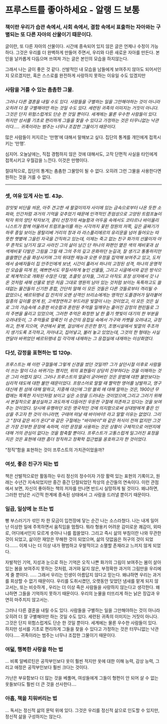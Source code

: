 # 프루스트를 좋아하세요 - 알랭 드 보통

### 책이란 우리가 습관 속에서, 사회 속에서, 결함 속에서 표출하는 자아와는 구별되는 또 다른 자아의 산물이기 때문이다.

글이란, 또 다른 자아의 산물이다. 시간에 종속되어 있지 않은 글은 언제나 수정이 가능하다. 그것은 우리를 더 완벽하게 만들어 주면서, 우리와 다른 새로운 자아를 만든다. 본인을 날카롭게 다듬으며 쓰여져 가는 글은 본인의 모습을 하지않는다.

그래서 나는 글이 좋은 것 같다. 산발적인 내 모습을 남들에게 보여주지 않아도 되어서인지 모르겠지만, 혹은 스스로를 완전하게 사랑하지 못하는 이유일 수도 있겠지만

### 사람을 거를 수 있는 촘촘한 그물.

_그러나 다른 결혼을 내릴 수도 있다. 사람들을 구별하는 일을 그만해야하는 것이 아니라 오히려 더 잘 구별해야만 하는 것일 수도 있다. 세련된 귀족의 이미지는 거짓이 아니다. 그것은 단지 위험스럽게도 단순 한 것일 뿐이다. 세계에는 물론 우수한 사람들이 있다. 하지만 성서를 기초로 편리하게 그들을 찾을 수 있다고 가정하는 것은 터무니없는 낙관이다….. 귀족이라는 범주는 너무나 조잡한 그물이기 때문이다._

많은 사람들이 저지르는 ‘만행’에 대해서 말해보고 싶다. 집단의 통계를 개인에게 접목시키는 ‘만행’.

심지어. 오늘날에는, 직접 경험하지 않은 것에 대해서도, 고작 단편적 사실을 타인에게 접목시키고 우월감을 느낀다. 이것은 만행이다.

절대적으로, 집단의 통계는 촘촘한 그물망이 될 수 없다. 오히려 그런 그물을 사용한다면 원하는 것을 거를 수 없다.

---

### 셋, 여유 있게 사는 법. 43p.

_장밋빛 비단을 씌운, 아주 견고한 새 팔걸이의자 사이에 있는 금속으로부터 나온 듯한 소파와, 인간처럼 과거의 기억을 갖추었기 때문에 인격적인 존엄성으로 고양된 트럼프놀이 탁자 위의 양단 탁자보가, 콩티 선창가의 싸늘함과 어두움 속에서도 코타르나 바이올리니스트가 함께 어울려서 트럼프놀이를 하는 시각까지 꽃핀 정원의 저쪽, 깊은 골짜기가 하루 종일 보이는 몽탈리베 거리의 창과 라 라스플리에르의 유리문을 넘어 들어오는 따뜻한 햇볕에 그을린 자국을 간직하고 있는데, 이제는 죽고 없는 친구 화가의 선물이자 아무 흔적도 남기지 않고 사라진 그의 삶이 남긴 단 하나의 파편인 옅은 색의 제비꽃과 삼색제비꽃 다발은 그림을 그릴 때 그의 주의 깊고 온화하던 눈길과, 잘 생기고 통통하지만 쓸쓸했던 손을 화상시키며 그의 위대한 재능과 오랜 우정을 집약해 보여주고 있고, 도처에서 숭배자들이 집 안주인에게 보낸, 시간이 흘러서 하나의 고정된 성격, 하나의 운명적인 모습을 띠게 된, 예쁘면서도 무질서하게 놓인 선물들, 그리고 시골에서와 같은 방식으로 체계적으로 개화된 수많은 다발, 초콜릿 상자들, 그리고 아직도 포장 상자에서 갓 나온 것처럼 새해 선물로 받은 처음 그대로 영원히 남아 있는 것처럼 보이는 독특하고도 쓸데없는 물건들의 신기한 혼합, 간단히 말해 이 모든 것들은 다른 것들로부터 격리될 수 없었으나, 베르뒤랭네 집 잔치의 오랜 상객인 브리쇼에게는 영적인 도플갱어가 달라붙어 일종의 깊이를 얻게 된, 고색창연하고 부드러운 빛깔이 나는 것이었고, 이 모든 것은 실로 그의 가슴속에 소중한 비슷함과 혼란된 추억을 일깨우는 흩어진 감정의 편린들로 그의 주변을 울리고 있었으며, 그러한 추억은 화창한 날 한 줄기 햇빛이 대기의 한 부분을 오려내듯이, 그 추억들로 얼룩진 이 순간의 응접실 속에서 가구와 카펫을 오려내고, 규정하고, 한계 지으며, 쿠션에서 꽃병, 걸상에서 은은한 향기, 조명시설에서 빛깔의 주조까지 생기도록 조각하고, 자아내고, 집어넣고, 불러 놓고 있었는데, 그것의 한 형태는 사실 연달아 바뀌었던 베르뒤랭네 집 각각에 내재하는 그 응접실에 내재하는 이상화였다._

### 다섯, 감정을 표현하는 법 120p.

_프루스트는 왜 이런 구절들에 그렇게 신경을 썼던 것일까? 그가 살던시절 이후로 사람들이 쓰는 말이 다소 바뀌기는 했지만, 위의 표현들이 상당히 진부하다는 것을 이해하는 것은 그리 어렵지 않다. 그러나 프루스트의 얼굴이 굳어버린 것은 문법에 대한 불만보다는 심리적 태도에 대한 불만 때문이었다. 프랑스어로 말할 때 짤막한 영어를 남발하고, 영구 대신에 흰 섬에 대해 말하고, 지중해 대신에 그랑 블뢰 에 대해 말하는 것은, 1900년 무렵에는 똑똑한 지식인처럼 보이고 싶은 소망을 드러내는 것이었으며,그리고 그러기 위해서 본질적으로 불성실하고 과도하게 다듬어진 우둔한 구절에 의존하고 있다는 것을 보여주는 것이었다. 당시에 유행하던 모든 영국적인 것에 의지함으로써 상대방에게 좋은 인상을 주고자 한 것이 아니라면, 구태여 떠날 때 바이바이! 라고 말할 이유는 없었다. 그리고 “장대 같은 비가 온다”와 같은 구절에는 “바이바이”와 같은 허식이 전혀 없지만 그것은 가장 진부한 문장에 속하며, 이런 문장을 사용하는 것은 상황이 구체적으로 어떤지에 대해 거의 관심이 없다는 것을 함축할 뿐이다. 프루스트가 고통스럽게 일그러진 표정을 지은 것은 표현에 대한 좀더 정직하고 정확학 접근법을 옹호하고자 한 것이었다._

“정직”함을 표현하는 것이 프루스트의 가치관이었을까?

### 여섯, 좋은 친구가 되는 법

책은 산발적으로만 활동하는 우리 정신의 정수이자 가장 활력 있는 표현의 기록이고, 원래는 수년간 지속되었지만 중간 중간 단절되었던 착상의 순간들의 연속이다. 이런 관점에서 보면, 자신이 좋아하는 책의 저자를 만나면 반드시 실망하게 될 것이다. 왜냐하면, 그러한 만남은 시간적 한계에 종속된 상태에서 그 사람을 드러낼 뿐이기 때문이다.

### 일곱, 일상에 눈 뜨는 법

빵 부스러기가 섞인 차 한 모금이 입천장에 닿는 순간 나는 소스라쳤다. 나는 내게 일어난 이상한 일에 주목하면서 움직임을 멈췄다. 뭐라 형용키 어려운 감미로운 쾌감이, 외따로, 어디에서인지 모르게 솟아나 나를 휩쓸었다. 그리고 즉시 삶의 부침이란 나와 무관한 것이 되었고, 삶이란 재앙은 무해한 것이 되었으며, 삶의 덧없음은 허구의 것이 되었다……. 이제 나는 더 이상 내가 평범하고 우발적이고 소멸할 존재라고 느끼지 않게 되었다.

자발적인 기억, 지성과 눈으로 하는 기억은 오직 나쁜 화가의 그림이 보여주는 봄이 살아 있는 봄을 보여주지 못하는 것처럼, 과거와 닮지 않은, 부정확한 과거의 그림만을 우리에게 줄 뿐이다. ….. 그래서 우리는 인생이 아름답지 않다고 믿는다. 왜냐하면 우리는 과거를 회상할 수 없기 때문이다. 우리를 도취시켰던, 오랫동안 잊었던 냄새를 맡게 되지 않고서는, 또는 비슷하게 , 우리는 더 이상 죽은 사람들을 사랑하지 않는다고 생각한다. 왜냐하면 그들을 기억하지 못하기 때문이다. 우리의 눈물을 터뜨리게 하는 낡은 장갑과 우연히 마주치지 않고서는.

그러나 다른 결혼을 내릴 수도 있다. 사람들을 구별하는 일을 그만해야하는 것이 아니라 오히려 더 잘 구별해야만 하는 것일 수도 있다. 세련된 귀족의 이미지는 거짓이 아니다. 그것은 단지 위험스럽게도 단순 한 것일 뿐이다. 세계에는 물론 우수한 사람들이 있다. 하지만 성서를 기초로 편리하게 그들을 찾을 수 있다고 가정하는 것은 터무니없는 낙관이다….. 귀족이라는 범주는 너무나 조잡한 그물이기 때문이다.

### 여덟, 행복한 사랑을 하는 법

… 비록 알베르틴은 공작부인보다 옷이 훨씬 적지만 옷에 대한 이해 능력, 감상 능력, 그리고 애정은 공작부인보다 훨씬 크다는 것이다.

가난은 부유함보다 더 많는 것을 베풀며, 여성들에게 그들이 형편이 안 되어 살 수 없는 옷들보다도 훨씬 더 큰 것을 선사한다….

### 아홉, 책을 치워버리는 법

… 독서는 정신적 삶의 문턱 위에 있다. 그것은 우리를 정신적 삶으로 인도할 수 있지만, 정신적 삶을 구성하지는 않는다.
